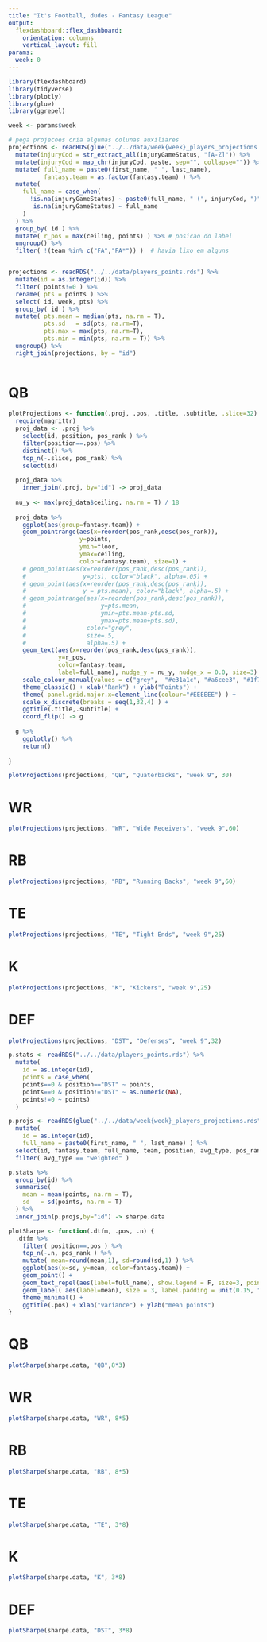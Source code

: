 ```yaml
---
title: "It's Football, dudes - Fantasy League"
output: 
  flexdashboard::flex_dashboard:
    orientation: columns
    vertical_layout: fill
params:
  week: 0
---
```


```r
library(flexdashboard)
library(tidyverse)
library(plotly)
library(glue)
library(ggrepel)

week <- params$week

```

```r

# pega projecoes cria algumas colunas auxiliares
projections <- readRDS(glue("../../data/week{week}_players_projections.rds")) %>% 
  mutate(injuryCod = str_extract_all(injuryGameStatus, "[A-Z]")) %>% 
  mutate(injuryCod = map_chr(injuryCod, paste, sep="", collapse="")) %>% 
  mutate( full_name = paste0(first_name, " ", last_name),
          fantasy.team = as.factor(fantasy.team) ) %>%
  mutate( 
    full_name = case_when(
      !is.na(injuryGameStatus) ~ paste0(full_name, " (", injuryCod, ")"),
       is.na(injuryGameStatus) ~ full_name
    )
  ) %>% 
  group_by( id ) %>% 
  mutate( r_pos = max(ceiling, points) ) %>% # posicao do label
  ungroup() %>% 
  filter( !(team %in% c("FA","FA*")) )  # havia lixo em alguns


projections <- readRDS("../../data/players_points.rds") %>%
  mutate(id = as.integer(id)) %>% 
  filter( points!=0 ) %>% 
  rename( pts = points ) %>% 
  select( id, week, pts) %>% 
  group_by( id ) %>% 
  mutate( pts.mean = median(pts, na.rm = T),
          pts.sd   = sd(pts, na.rm=T),
          pts.max = max(pts, na.rm=T),
          pts.min = min(pts, na.rm = T)) %>% 
  ungroup() %>% 
  right_join(projections, by = "id")
  
```

QB {data-navmenu="ffanalytics"}
========================

```r

plotProjections <- function(.proj, .pos, .title, .subtitle, .slice=32) {
  require(magrittr)
  proj_data <- .proj %>% 
    select(id, position, pos_rank ) %>% 
    filter(position==.pos) %>% 
    distinct() %>% 
    top_n(-.slice, pos_rank) %>% 
    select(id)
  
  proj_data %>% 
    inner_join(.proj, by="id") -> proj_data
  
  nu_y <- max(proj_data$ceiling, na.rm = T) / 18
  
  proj_data %>% 
    ggplot(aes(group=fantasy.team)) +
    geom_pointrange(aes(x=reorder(pos_rank,desc(pos_rank)),
                    y=points, 
                    ymin=floor, 
                    ymax=ceiling, 
                    color=fantasy.team), size=1) +
    # geom_point(aes(x=reorder(pos_rank,desc(pos_rank)),
    #                y=pts), color="black", alpha=.05) +
    # geom_point(aes(x=reorder(pos_rank,desc(pos_rank)),
    #                y = pts.mean), color="black", alpha=.5) +
    # geom_pointrange(aes(x=reorder(pos_rank,desc(pos_rank)),
    #                     y=pts.mean,
    #                     ymin=pts.mean-pts.sd,
    #                     ymax=pts.mean+pts.sd),
    #                 color="grey",
    #                 size=.5,
    #                 alpha=.5) +
    geom_text(aes(x=reorder(pos_rank,desc(pos_rank)), 
              y=r_pos, 
              color=fantasy.team, 
              label=full_name), nudge_y = nu_y, nudge_x = 0.0, size=3) +
    scale_colour_manual(values = c("grey",  "#e31a1c", "#a6cee3", "#1f78b4", "#b2df8a", "#33a02c", "#fb9a99", "#fdbf6f", "#ff7f00", "purple", "pink","gold","cyan")) +
    theme_classic() + xlab("Rank") + ylab("Points") +
    theme( panel.grid.major.x=element_line(colour="#EEEEEE") ) +
    scale_x_discrete(breaks = seq(1,32,4) ) +
    ggtitle(.title,.subtitle) +
    coord_flip() -> g
  
  g %>% 
    ggplotly() %>% 
    return()
  
}

plotProjections(projections, "QB", "Quaterbacks", "week 9", 30)

```

WR {data-navmenu="ffanalytics"}
========================

```r

plotProjections(projections, "WR", "Wide Receivers", "week 9",60)

```

RB {data-navmenu="ffanalytics"}
========================

```r

plotProjections(projections, "RB", "Running Backs", "week 9",60)

```

TE {data-navmenu="ffanalytics"}
========================

```r

plotProjections(projections, "TE", "Tight Ends", "week 9",25)

```


K {data-navmenu="ffanalytics"}
========================

```r

plotProjections(projections, "K", "Kickers", "week 9",25)

```


DEF {data-navmenu="ffanalytics"}
========================

```r

plotProjections(projections, "DST", "Defenses", "week 9",32)

```


```r

p.stats <- readRDS("../../data/players_points.rds") %>% 
  mutate(
    id = as.integer(id),
    points = case_when(
    points==0 & position=="DST" ~ points,
    points==0 & position!="DST" ~ as.numeric(NA),
    points!=0 ~ points)
  )

p.projs <- readRDS(glue("../../data/week{week}_players_projections.rds")) %>% 
  mutate( 
    id = as.integer(id),
    full_name = paste0(first_name, " ", last_name) ) %>% 
  select(id, fantasy.team, full_name, team, position, avg_type, pos_rank, proj.points=points) %>% 
  filter( avg_type == "weighted" )

p.stats %>% 
  group_by(id) %>% 
  summarise(
    mean = mean(points, na.rm = T),
    sd   = sd(points, na.rm = T)
  ) %>% 
  inner_join(p.projs,by="id") -> sharpe.data

plotSharpe <- function(.dtfm, .pos, .n) {
  .dtfm %>% 
    filter( position==.pos ) %>% 
    top_n(-.n, pos_rank ) %>% 
    mutate( mean=round(mean,1), sd=round(sd,1) ) %>% 
    ggplot(aes(x=sd, y=mean, color=fantasy.team)) +
    geom_point() +
    geom_text_repel(aes(label=full_name), show.legend = F, size=3, point.padding = .5) +
    geom_label( aes(label=mean), size = 3, label.padding = unit(0.15, "lines"), show.legend = F) +
    theme_minimal() +
    ggtitle(.pos) + xlab("variance") + ylab("mean points")  
}

```


QB {data-navmenu="record"}
========================
```r
plotSharpe(sharpe.data, "QB",8*3)
```


WR {data-navmenu="record"}
========================
```r
plotSharpe(sharpe.data, "WR", 8*5)
```


RB {data-navmenu="record"}
========================
```r
plotSharpe(sharpe.data, "RB", 8*5)
```


TE {data-navmenu="record"}
========================
```r
plotSharpe(sharpe.data, "TE", 3*8)
```


K {data-navmenu="record"}
========================
```r
plotSharpe(sharpe.data, "K", 3*8)
```

DEF {data-navmenu="record"}
========================
```r
plotSharpe(sharpe.data, "DST", 3*8)
```

